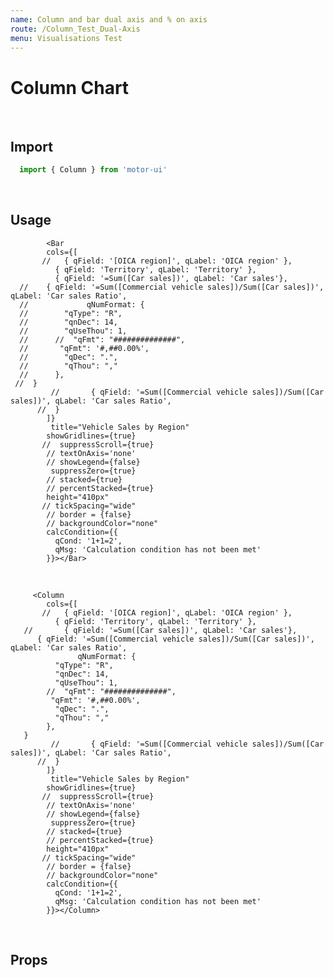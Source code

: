 ```yaml
---
name: Column and bar dual axis and % on axis
route: /Column_Test_Dual-Axis
menu: Visualisations Test
---
```


<h1 style={{ margin: '0px' }}>Column Chart</h1>

<br />

## Import

```javascript
  import { Column } from 'motor-ui'
```

<br />

## Usage



<Playground>
<Motor  
  config={{
            host: "localhost",
            secure: false,
            port: 19077,
            prefix: "",
            appId: "7943caf8-3122-4c9c-9ca1-2ef2c7a60204"
  }}>

            <Bar
            cols={[
           //   { qField: '[OICA region]', qLabel: 'OICA region' },
              { qField: 'Territory', qLabel: 'Territory' },
              { qField: '=Sum([Car sales])', qLabel: 'Car sales'},
      //    { qField: '=Sum([Commercial vehicle sales])/Sum([Car sales])', qLabel: 'Car sales Ratio',
      //             qNumFormat: {
      //        "qType": "R",
      //        "qnDec": 14,
      //        "qUseThou": 1,
      //      //  "qFmt": "##############",
      //       "qFmt": '#,##0.00%',
      //        "qDec": ".",
      //        "qThou": ","
      //      }, 
     //  }
             //       { qField: '=Sum([Commercial vehicle sales])/Sum([Car sales])', qLabel: 'Car sales Ratio',
          //  }
            ]}
             title="Vehicle Sales by Region"
            showGridlines={true}
           //  suppressScroll={true}
            // textOnAxis='none'
            // showLegend={false}
             suppressZero={true}
            // stacked={true}
            // percentStacked={true}
            height="410px"
           // tickSpacing="wide"
            // border = {false}
            // backgroundColor="none"
            calcCondition={{
              qCond: '1+1=2',
              qMsg: 'Calculation condition has not been met'
            }}></Bar>

           
     
  </Motor>
</Playground>

<br />

<Playground>
<Motor  
  config={{
            host: "localhost",
            secure: false,
            port: 19077,
            prefix: "",
            appId: "7943caf8-3122-4c9c-9ca1-2ef2c7a60204"
  }}>

         <Column
            cols={[
           //   { qField: '[OICA region]', qLabel: 'OICA region' },
              { qField: 'Territory', qLabel: 'Territory' },
       //       { qField: '=Sum([Car sales])', qLabel: 'Car sales'},
          { qField: '=Sum([Commercial vehicle sales])/Sum([Car sales])', qLabel: 'Car sales Ratio',
                   qNumFormat: {
              "qType": "R",
              "qnDec": 14,
              "qUseThou": 1,
            //  "qFmt": "##############",
             "qFmt": '#,##0.00%',
              "qDec": ".",
              "qThou": ","
            }, 
       }
             //       { qField: '=Sum([Commercial vehicle sales])/Sum([Car sales])', qLabel: 'Car sales Ratio',
          //  }
            ]}
             title="Vehicle Sales by Region"
            showGridlines={true}
           //  suppressScroll={true}
            // textOnAxis='none'
            // showLegend={false}
             suppressZero={true}
            // stacked={true}
            // percentStacked={true}
            height="410px"
           // tickSpacing="wide"
            // border = {false}
            // backgroundColor="none"
            calcCondition={{
              qCond: '1+1=2',
              qMsg: 'Calculation condition has not been met'
            }}></Column>

           
     
  </Motor>
</Playground>

<br />



## Props
